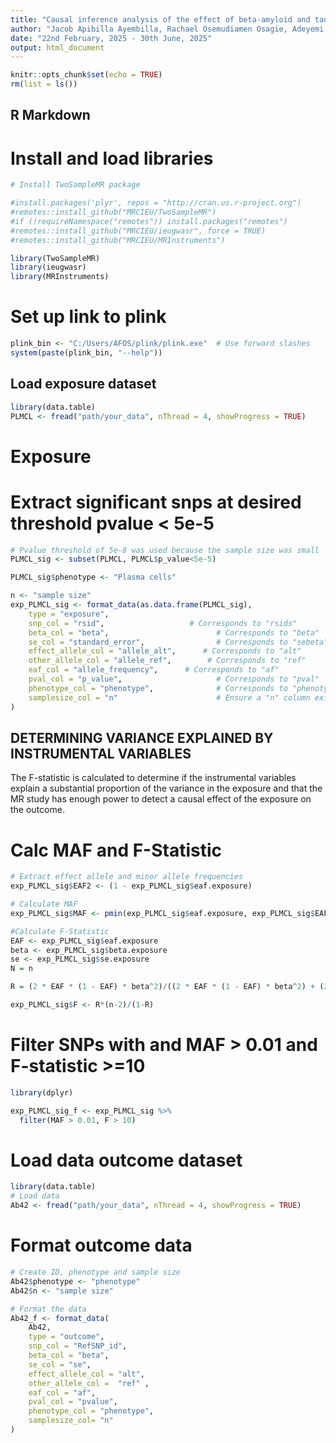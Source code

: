 ---
title: "Causal inference analysis of the effect of beta-amyloid and tau proteins on dementia risk: Mendelian randomization analysis"
author: "Jacob Apibilla Ayembilla, Rachael Osemudiamen Osagie, Adeyemi Timothy Akinade, Oumar Sako, Oluwafunmbi Ebenezer Ogunmiluyi, Olaitan I. Awe"
date: "22nd February, 2025 - 30th June, 2025"
output: html_document
---

```{r setup, include=FALSE}
knitr::opts_chunk$set(echo = TRUE)
rm(list = ls())
```


## R Markdown

# Install and load libraries
```{r, echo=FALSE}

# Install TwoSampleMR package

#install.packages('plyr', repos = "http://cran.us.r-project.org")
#remotes::install_github("MRCIEU/TwoSampleMR")
#if (!requireNamespace("remotes")) install.packages("remotes")
#remotes::install_github("MRCIEU/ieugwasr", force = TRUE)
#remotes::install_github("MRCIEU/MRInstruments")

library(TwoSampleMR)
library(ieugwasr)
library(MRInstruments)
```

# Set up link to plink
```{r}
plink_bin <- "C:/Users/AFOS/plink/plink.exe"  # Use forward slashes
system(paste(plink_bin, "--help"))
```


## Load exposure dataset
```{r pressure, echo=FALSE}
library(data.table) 
PLMCL <- fread("path/your_data", nThread = 4, showProgress = TRUE)
```


# Exposure
# Extract significant snps at desired threshold pvalue < 5e-5
```{r}
# Pvalue threshold of 5e-8 was used because the sample size was small
PLMCL_sig <- subset(PLMCL, PLMCL$p_value<5e-5)

PLMCL_sig$phenotype <- "Plasma cells"

n <- "sample size"
exp_PLMCL_sig <- format_data(as.data.frame(PLMCL_sig),
    type = "exposure",
    snp_col = "rsid",                   # Corresponds to "rsids"
    beta_col = "beta",                        # Corresponds to "beta"
    se_col = "standard_error",                # Corresponds to "sebeta"
    effect_allele_col = "allele_alt",      # Corresponds to "alt"
    other_allele_col = "allele_ref",        # Corresponds to "ref"
    eaf_col = "allele_frequency",      # Corresponds to "af"
    pval_col = "p_value",                     # Corresponds to "pval"
    phenotype_col = "phenotype",              # Corresponds to "phenotype"
    samplesize_col = "n"                      # Ensure a "n" column exists if required
)
```


## DETERMINING VARIANCE EXPLAINED BY INSTRUMENTAL VARIABLES
The F-statistic is calculated to determine if the instrumental variables explain a substantial proportion of the variance in the exposure and that the MR study has enough power to detect a causal effect of the exposure on the outcome. 

# Calc MAF and F-Statistic
```{r}
# Extract effect allele and minor allele frequencies
exp_PLMCL_sig$EAF2 <- (1 - exp_PLMCL_sig$eaf.exposure)

# Calculate MAF
exp_PLMCL_sig$MAF <- pmin(exp_PLMCL_sig$eaf.exposure, exp_PLMCL_sig$EAF2)

#Calculate F-Statistic
EAF <- exp_PLMCL_sig$eaf.exposure
beta <- exp_PLMCL_sig$beta.exposure
se <- exp_PLMCL_sig$se.exposure
N = n

R = (2 * EAF * (1 - EAF) * beta^2)/((2 * EAF * (1 - EAF) * beta^2) + (2 * EAF * (1 - EAF) * n * se^2))

exp_PLMCL_sig$F <- R*(n-2)/(1-R)
```

# Filter SNPs with and MAF > 0.01 and F-statistic >=10
```{r}
library(dplyr)

exp_PLMCL_sig_f <- exp_PLMCL_sig %>%
  filter(MAF > 0.01, F > 10)
```


# 
# Load data outcome dataset
```{r}
library(data.table)
# Load data
Ab42 <- fread("path/your_data", nThread = 4, showProgress = TRUE)
```


# Format outcome data
```{r}
# Create ID, phenotype and sample size
Ab42$phenotype <- "phenotype"
Ab42$n <- "sample size"

# Format the data
Ab42_f <- format_data(
    Ab42,
    type = "outcome",
    snp_col = "RefSNP_id",         
    beta_col = "beta",              
    se_col = "se",                  
    effect_allele_col = "alt",  
    other_allele_col =  "ref" , 
    eaf_col = "af",
    pval_col = "pvalue",            
    phenotype_col = "phenotype",
    samplesize_col= "n" 
)
```

>>>>>>>>>>>>>>>>>>>>>>>>>>>>>>>>>>>>>>>>>>>>>>>>>>>>>>>>>>>>>>>>>>>>>>>>>>>>>>>>>>>>>>>>>>>>>>>>>>>>>>>>>>>>>>>>>>>>>>>>>>>>>>>>>>>>>>>>>>>>>>>>>>>>>
